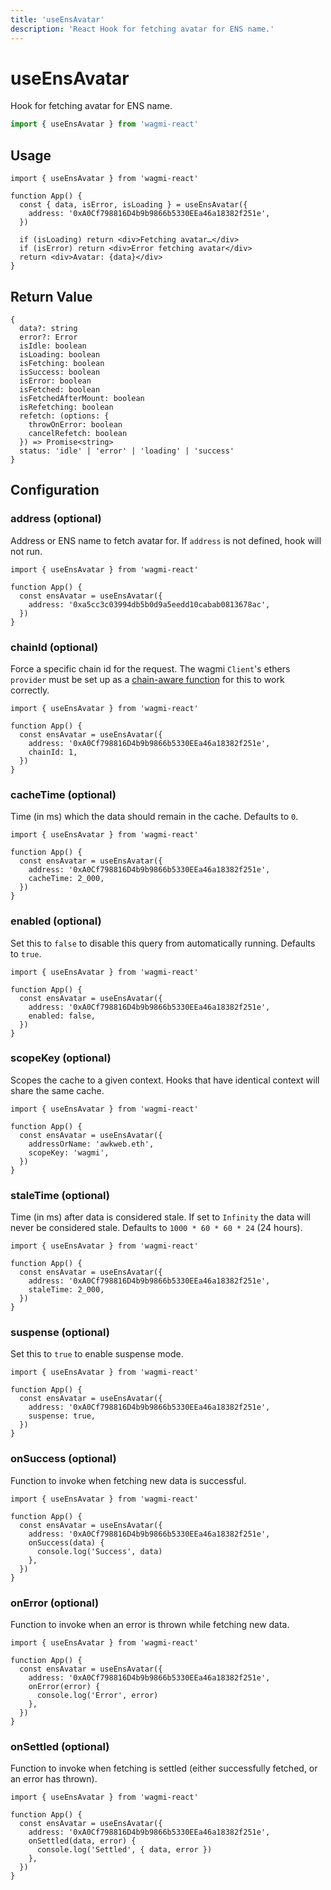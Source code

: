 ```yaml
---
title: 'useEnsAvatar'
description: 'React Hook for fetching avatar for ENS name.'
---
```


# useEnsAvatar

Hook for fetching avatar for ENS name.

```ts
import { useEnsAvatar } from 'wagmi-react'
```

## Usage

```tsx
import { useEnsAvatar } from 'wagmi-react'

function App() {
  const { data, isError, isLoading } = useEnsAvatar({
    address: '0xA0Cf798816D4b9b9866b5330EEa46a18382f251e',
  })

  if (isLoading) return <div>Fetching avatar…</div>
  if (isError) return <div>Error fetching avatar</div>
  return <div>Avatar: {data}</div>
}
```

## Return Value

```tsx
{
  data?: string
  error?: Error
  isIdle: boolean
  isLoading: boolean
  isFetching: boolean
  isSuccess: boolean
  isError: boolean
  isFetched: boolean
  isFetchedAfterMount: boolean
  isRefetching: boolean
  refetch: (options: {
    throwOnError: boolean
    cancelRefetch: boolean
  }) => Promise<string>
  status: 'idle' | 'error' | 'loading' | 'success'
}
```

## Configuration

### address (optional)

Address or ENS name to fetch avatar for. If `address` is not defined, hook will not run.

```tsx {5}
import { useEnsAvatar } from 'wagmi-react'

function App() {
  const ensAvatar = useEnsAvatar({
    address: '0xa5cc3c03994db5b0d9a5eedd10cabab0813678ac',
  })
}
```

### chainId (optional)

Force a specific chain id for the request. The wagmi `Client`'s ethers `provider` must be set up as a [chain-aware function](/react/client#provider-optional) for this to work correctly.

```tsx {6}
import { useEnsAvatar } from 'wagmi-react'

function App() {
  const ensAvatar = useEnsAvatar({
    address: '0xA0Cf798816D4b9b9866b5330EEa46a18382f251e',
    chainId: 1,
  })
}
```

### cacheTime (optional)

Time (in ms) which the data should remain in the cache. Defaults to `0`.

```tsx {6}
import { useEnsAvatar } from 'wagmi-react'

function App() {
  const ensAvatar = useEnsAvatar({
    address: '0xA0Cf798816D4b9b9866b5330EEa46a18382f251e',
    cacheTime: 2_000,
  })
}
```

### enabled (optional)

Set this to `false` to disable this query from automatically running. Defaults to `true`.

```tsx {6}
import { useEnsAvatar } from 'wagmi-react'

function App() {
  const ensAvatar = useEnsAvatar({
    address: '0xA0Cf798816D4b9b9866b5330EEa46a18382f251e',
    enabled: false,
  })
}
```

### scopeKey (optional)

Scopes the cache to a given context. Hooks that have identical context will share the same cache.

```tsx {6}
import { useEnsAvatar } from 'wagmi-react'

function App() {
  const ensAvatar = useEnsAvatar({
    addressOrName: 'awkweb.eth',
    scopeKey: 'wagmi',
  })
}
```

### staleTime (optional)

Time (in ms) after data is considered stale. If set to `Infinity` the data will never be considered stale. Defaults to `1000 * 60 * 60 * 24` (24 hours).

```tsx {6}
import { useEnsAvatar } from 'wagmi-react'

function App() {
  const ensAvatar = useEnsAvatar({
    address: '0xA0Cf798816D4b9b9866b5330EEa46a18382f251e',
    staleTime: 2_000,
  })
}
```

### suspense (optional)

Set this to `true` to enable suspense mode.

```tsx {6}
import { useEnsAvatar } from 'wagmi-react'

function App() {
  const ensAvatar = useEnsAvatar({
    address: '0xA0Cf798816D4b9b9866b5330EEa46a18382f251e',
    suspense: true,
  })
}
```

### onSuccess (optional)

Function to invoke when fetching new data is successful.

```tsx {6-8}
import { useEnsAvatar } from 'wagmi-react'

function App() {
  const ensAvatar = useEnsAvatar({
    address: '0xA0Cf798816D4b9b9866b5330EEa46a18382f251e',
    onSuccess(data) {
      console.log('Success', data)
    },
  })
}
```

### onError (optional)

Function to invoke when an error is thrown while fetching new data.

```tsx {6-8}
import { useEnsAvatar } from 'wagmi-react'

function App() {
  const ensAvatar = useEnsAvatar({
    address: '0xA0Cf798816D4b9b9866b5330EEa46a18382f251e',
    onError(error) {
      console.log('Error', error)
    },
  })
}
```

### onSettled (optional)

Function to invoke when fetching is settled (either successfully fetched, or an error has thrown).

```tsx {6-8}
import { useEnsAvatar } from 'wagmi-react'

function App() {
  const ensAvatar = useEnsAvatar({
    address: '0xA0Cf798816D4b9b9866b5330EEa46a18382f251e',
    onSettled(data, error) {
      console.log('Settled', { data, error })
    },
  })
}
```
